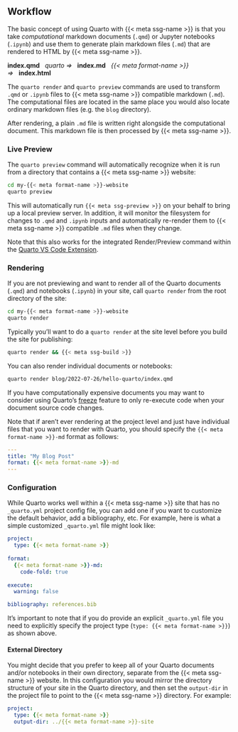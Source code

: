 

## Workflow

The basic concept of using Quarto with {{< meta ssg-name >}} is that you take *computational* markdown documents (`.qmd`) or Jupyter notebooks (`.ipynb`) and use them to generate plain markdown files (`.md`) that are rendered to HTML by {{< meta ssg-name >}}.

**index.qmd**   *quarto =\>*   **index.md**   *{{< meta format-name >}} =\>*   **index.html**

The `quarto render` and `quarto preview` commands are used to transform `.qmd` or `.ipynb` files to {{< meta ssg-name >}} compatible markdown (`.md`). The computational files are located in the same place you would also locate ordinary markdown files (e.g. the `blog` directory).

After rendering, a plain `.md` file is written right alongside the computational document. This markdown file is then processed by {{< meta ssg-name >}}.

### Live Preview

The `quarto preview` command will automatically recognize when it is run from a directory that contains a {{< meta ssg-name >}} website:

``` .bash
cd my-{{< meta format-name >}}-website
quarto preview
```

This will automatically run `{{< meta ssg-preview >}}` on your behalf to bring up a local preview server. In addition, it will monitor the filesystem for changes to `.qmd` and `.ipynb` inputs and automatically re-render them to {{< meta ssg-name >}} compatible `.md` files when they change.

Note that this also works for the integrated Render/Preview command within the [Quarto VS Code Extension](/docs/tools/vscode.qmd).

### Rendering

If you are not previewing and want to render all of the Quarto documents (`.qmd`) and notebooks (`.ipynb`) in your site, call `quarto render` from the root directory of the site:

``` .bash
cd my-{{< meta format-name >}}-website
quarto render 
```

Typically you'll want to do a `quarto render` at the site level before you build the site for publishing:

``` .bash
quarto render && {{< meta ssg-build >}}
```

You can also render individual documents or notebooks:

``` .bash
quarto render blog/2022-07-26/hello-quarto/index.qmd
```

If you have computationally expensive documents you may want to consider using Quarto's [freeze](/docs/projects/code-execution.qmd#freeze) feature to only re-execute code when your document source code changes.

Note that if aren't ever rendering at the project level and just have individual files that you want to render with Quarto, you should specify the `{{< meta format-name >}}-md` format as follows:

``` yaml
---
title: "My Blog Post"
format: {{< meta format-name >}}-md
---
```

### Configuration

While Quarto works well within a {{< meta ssg-name >}} site that has no `_quarto.yml` project config file, you can add one if you want to customize the default behavior, add a bibliography, etc. For example, here is what a simple customized `_quarto.yml` file might look like:

``` .yaml
project:
  type: {{< meta format-name >}}
      
format: 
  {{< meta format-name >}}-md:
    code-fold: true
  
execute: 
  warning: false

bibliography: references.bib
```

It's important to note that if you do provide an explicit `_quarto.yml` file you need to explicitly specify the project type (`type: {{< meta format-name >}}`) as shown above.

#### External Directory

You might decide that you prefer to keep all of your Quarto documents and/or notebooks in their own directory, separate from the {{< meta ssg-name >}} website. In this configuration you would mirror the directory structure of your site in the Quarto directory, and then set the `output-dir` in the project file to point to the {{< meta ssg-name >}} directory. For example:

``` .yaml
project:
  type: {{< meta format-name >}}
  output-dir: ../{{< meta format-name >}}-site
```
